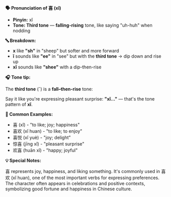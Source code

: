 **🗣️ Pronunciation of 喜 (xǐ)**

- **Pinyin:** xǐ
- **Tone: Third tone** — **falling-rising** tone, like saying "uh-huh" when nodding

**🔤 Breakdown:**

- **x** like **"sh"** in "sheep" but softer and more forward
- **ǐ** sounds like **"ee"** in "see" but with the **third tone** → dip down and rise up
- **xǐ** sounds like **"shee"** with a dip-then-rise

**🎧 Tone tip:**

The **third tone** (ˇ) is a **fall–then-rise** tone:

Say it like you're expressing pleasant surprise: **"xǐ..."** — that's the tone pattern of **xǐ**.

**📝 Common Examples:**

- 喜 (xǐ) - "to like; joy; happiness"
- 喜欢 (xǐ huan) - "to like; to enjoy"
- 喜悦 (xǐ yuè) - "joy; delight"
- 惊喜 (jīng xǐ) - "pleasant surprise"
- 欢喜 (huān xǐ) - "happy; joyful"

**💡 Special Notes:**

喜 represents joy, happiness, and liking something. It's commonly used in 喜欢 (xǐ huan), one of the
most important verbs for expressing preferences. The character often appears in celebrations and
positive contexts, symbolizing good fortune and happiness in Chinese culture.
